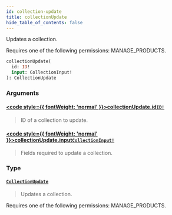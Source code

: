 ```yaml
---
id: collection-update
title: collectionUpdate
hide_table_of_contents: false
---
```








Updates a collection. 

Requires one of the following permissions: MANAGE_PRODUCTS.

```graphql
collectionUpdate(
  id: ID!
  input: CollectionInput!
): CollectionUpdate
```


### Arguments

#### [<code style={{ fontWeight: 'normal' }}>collectionUpdate.<b>id</b></code>](#)<Bullet />[`ID!`](../../../developer/api-reference/scalars/id) <Badge class="secondary" text="non-null"/> <Badge class="secondary" text="scalar"/>
> ID of a collection to update.
> 

#### [<code style={{ fontWeight: 'normal' }}>collectionUpdate.<b>input</b></code>](#)<Bullet />[`CollectionInput!`](../../../developer/api-reference/inputs/collection-input) <Badge class="secondary" text="non-null"/> <Badge class="secondary" text="input"/>
> Fields required to update a collection.
> 

### Type

#### [`CollectionUpdate`](../../../developer/api-reference/objects/collection-update) <Badge class="secondary" text="object"/>
> Updates a collection. 

Requires one of the following permissions: MANAGE_PRODUCTS.
> 





